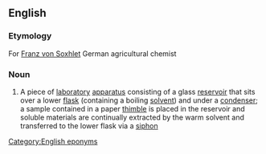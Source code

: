 ==English==

===Etymology===
For [[w:Franz von Soxhlet|Franz von Soxhlet]] German agricultural chemist

===Noun===
{{wikipedia}}
{{en-noun|sg=[[Soxhlet]] [[extractor]]}}

#{{chemistry}} A piece of [[laboratory]] [[apparatus]] consisting of a glass [[reservoir]] that sits over a lower [[flask]] (containing a boiling [[solvent]]) and under a [[condenser]]; a sample contained in a paper [[thimble]] is placed in the reservoir and soluble materials are continually extracted by the warm solvent and transferred to the lower flask via a [[siphon]]

[[Category:English eponyms]]